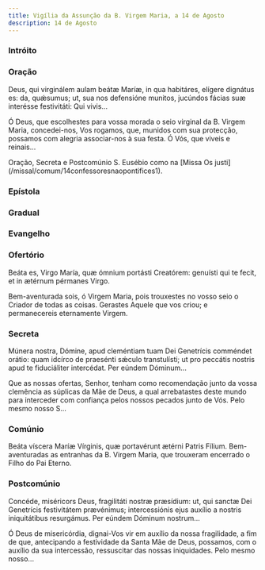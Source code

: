 ```yaml
---
title: Vigília da Assunção da B. Virgem Maria, a 14 de Agosto
description: 14 de Agosto
---
```



### Intróito

<LinkCard
  href="/missal/comum/21virgemnaomartir2#intróito"
  title="Virgem não Mártir - Missa Vultum tuum"
/>

### Oração

<div class="side-by-side not-content">

Deus, qui virginálem aulam beátæ Maríæ, in qua habitáres, elígere dignátus es: da, quǽsumus; ut, sua nos defensióne munitos, jucúndos fácias suæ interésse festivitáti: Qui vivis...

Ó Deus, que escolhestes para vossa morada o seio virginal da B. Virgem Maria, concedei-nos, Vos rogamos, que, munidos com sua protecção, possamos com alegria associar-nos à sua festa. Ó Vós, que viveis e reinais...

</div>

<aside>
  Oração, Secreta e Postcomúnio S. Eusébio como na [Missa Os
  justi](/missal/comum/14confessoresnaopontifices1).
</aside>

### Epístola

<LinkCard
  href="/missal/santos/07-16-1#epístola"
  title="B. Virgem Maria do Monte Carmelo"
/>

### Gradual

<LinkCard
  href="/missal/santos/07-02#gradual"
  title="Visitação da B. Virgem Maria"
/>

### Evangelho

<LinkCard
  href="/missal/comum/26festasmaria1#evangelho"
  title="Festas da B. Virgem Maria - Missa Salve, sancta Parens"
/>

### Ofertório

<div class="side-by-side not-content">

Beáta es, Virgo María, quæ ómnium portásti Creatórem: genuísti qui te fecit, et in ætérnum pérmanes Virgo.

Bem-aventurada sois, ó Virgem Maria, pois trouxestes no vosso seio o Criador de todas as coisas. Gerastes Aquele que vos criou; e permanecereis eternamente Virgem.

</div>

### Secreta

<div class="side-by-side not-content">

Múnera nostra, Dómine, apud cleméntiam tuam Dei Genetrícis comméndet orátio: quam idcírco de praesénti sǽculo transtulísti; ut pro peccátis nostris apud te fiduciáliter intercédat. Per eúndem Dóminum...

Que as nossas ofertas, Senhor, tenham como recomendação junto da vossa clemência as súplicas da Mãe de Deus, a qual arrebatastes deste mundo para interceder com confiança pelos nossos pecados junto de Vós. Pelo mesmo nosso S...

</div>

### Comúnio

<div class="side-by-side not-content">

Beáta víscera Maríæ Vírginis, quæ portavérunt ætérni Patris Fílium. Bem-aventuradas as entranhas da B. Virgem Maria, que trouxeram encerrado o Filho do Pai Eterno.

</div>

### Postcomúnio

<div class="side-by-side not-content">

Concéde, miséricors Deus, fragilitáti nostræ præsídium: ut, qui sanctæ Dei Genetrícis festivitátem prævénimus; intercessiónis ejus auxílio a nostris iniquitátibus resurgámus. Per eúndem Dóminum nostrum...

Ó Deus de misericórdia, dignai-Vos vir em auxílio da nossa fragilidade, a fim de que, antecipando a festividade da Santa Mãe de Deus, possamos, com o auxílio da sua intercessão, ressuscitar das nossas iniquidades. Pelo mesmo nosso...

</div>
